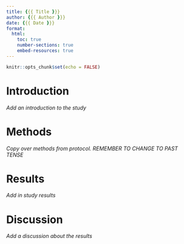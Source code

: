 ```yaml
---
title: {{{ Title }}}
author: {{{ Author }}}
date: {{{ Date }}}
format:
  html:
    toc: true
    number-sections: true
    embed-resources: true
---
```



```r
knitr::opts_chunk$set(echo = FALSE)
```

# Introduction

*Add an introduction to the study*

# Methods

*Copy over methods from protocol. REMEMBER TO CHANGE TO PAST TENSE*

# Results

*Add in study results*

# Discussion 

*Add a discussion about the results*
